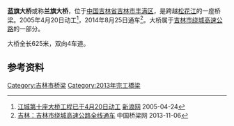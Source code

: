 {{Infobox bridge
| bridge_name=蓝旗大桥
| native_name=兰旗大桥
| native_name_lang=
| image=
| image_size=
| alt=
| caption=
| official_name=
| other_name=
| carries=4车道
| crosses=[[松花江|松花江]]
| locale={{CHN}}[[吉林省|吉林省]][[吉林市|吉林市]]
| owner=
| maint=
| id= 
| architect=
| designer= 
| engineering=
| design =[[斜拉桥|斜拉桥]]
| material= 
| length={{convert|625|m|ft|-1}}
| width=
| height=
| mainspan=
| spans=
| pierswater=
| load=
| clearance=
| below=
| life=
| builder=
| fabricator=
| begin=2005年4月24日
| complete=
| cost=
| open=2013年11月1日
| inaugurated=
| toll=收费通行
| traffic=
| preceded=
| followed=
| heritage=
| collapsed=
| closed=
| replaces=
| map_cue=
| map_image=
| map_alt=
| map_text=
| map_width=
| lat= 
| long= 
| coordinates=
| references=
| extra=
}}

'''蓝旗大桥'''或称'''兰旗大桥'''，位于[[中国|中国]][[吉林省|吉林省]][[吉林市|吉林市]][[丰满区|丰满区]]，是跨越[[松花江|松花江]]的一座桥梁。2005年4月20日动工<ref>[http://news.sina.com.cn/c/2005-04-24/02345732477s.shtml 江城第十座大桥工程已于4月20日动工] [[新浪网|新浪网]] 2005-04-24</ref>，2014年8月25日通车<ref>[http://www.cnbridge.cn/2013/1106/72132.html 吉林：吉林市绕城高速公路全线通车] {{Wayback|url=http://www.cnbridge.cn/2013/1106/72132.html |date=20141223160455 }} 中国桥梁网 2013-11-06</ref>。大桥属于[[吉林市绕城高速公路|吉林市绕城高速公路]]的一部分。

大桥全长625米，双向4车道。

== 参考资料 ==
{{reflist}}

{{吉林市桥梁}}

[[Category:吉林市桥梁|Category:吉林市桥梁]]
[[Category:2013年完工橋梁|Category:2013年完工橋梁]]